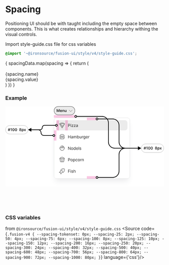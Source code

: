 
<Meta title="V4/Foundation/Spacing"/>

<style>
    {
        `
.spacing-example-wrapper {
    width: 100%;
    max-width: 1000px;
    border: solid 1px #ccc;
    display: flex;
    justify-content: center;
    padding: 32px;
}
.spacing-wrapper {
  width: 684px;
  margin: 32px auto;
  display: flex;
  padding: var(--spacing-300);
  align-items: flex-end;
  align-content: flex-end;
  gap: var(--spacing-200);
  align-self: stretch;
  flex-wrap: wrap;
  border-radius: var(--border-radius-sm);
  border: 1px solid var(--common-divider);
}
.space-holder {
    display: flex;
    flex-direction: column;
    align-items: center;
    gap: var(--spacing-50, 4px);
}
.spacing-block{
    display: flex;
    padding: var(--spacing-tokenset, 0px);
    flex-direction: column;
    align-items: center;
    gap: var(--spacing-50, 4px);
}
.space-presentation {
   display: flex;
   width: var(--spacing-800);
   justify-content: center;
   align-items: center;
   gap: 4px;
   background: var(--error-light);
}
.space-label{
    color: var(--text-primary);
    text-align: center;
}
.space-value{
   color: var(--text-secondary);
   text-align: center;
}
`
    }
</style>

# Spacing
Positioning UI should be with taught including the empty space between components. This is what creates relationships and hierarchy withing the visual controls.

Import style-guide.css file for css variables
```css
@import '~@ironsource/fusion-ui/style/v4/style-guide.css';
```


<div class="sb-unstyled spacing-wrapper fusion-v4">
    {
        spacingData.map(spacing => {
            return (
                <div class="spacing-block">
                    <div class="space-holder" title={spacing.cssName}>
                        <div class="space-presentation" style={{height: spacing.value}}>&nbsp;</div>
                    </div>
                    <div class="space-label font-v4-heading-4">{spacing.name}</div>
                    <div class="space-value font-v4-caption">{spacing.value}</div>
                </div>
            )
        })
    }
</div>

### Example
<div class="spacing-example-wrapper">
    <svg xmlns="http://www.w3.org/2000/svg" width="500" height="252" fill="none" viewBox="0 0 500 252">
        <g clip-path="url(#a)">
            <path fill="#fff" d="M0 0h500v252H0z"/>
            <rect width="65.5" height="26.5" x="153.75" y=".75" fill="#EBEBEB" rx="13.25"/>
            <path fill="#202020"
                  d="M161.861 9.273h1.934l2.591 6.324h.103l2.591-6.324h1.934V18h-1.517v-5.996h-.081l-2.412 5.97h-1.133l-2.412-5.982h-.081V18h-1.517V9.273Zm13.704 8.855c-.656 0-1.223-.137-1.7-.41a2.775 2.775 0 0 1-1.095-1.167c-.256-.505-.384-1.1-.384-1.785 0-.674.128-1.265.384-1.773.258-.511.619-.91 1.082-1.193.463-.287 1.007-.43 1.632-.43.404 0 .784.065 1.142.195.361.128.679.327.955.597.278.27.497.614.656 1.031.159.415.239.91.239 1.483v.473h-5.365v-1.04h3.886a1.661 1.661 0 0 0-.192-.788 1.39 1.39 0 0 0-.524-.55c-.221-.133-.48-.2-.775-.2a1.5 1.5 0 0 0-.831.23 1.59 1.59 0 0 0-.559.597c-.13.244-.197.513-.2.805v.908c0 .38.07.707.209.98.139.27.334.477.584.622.25.142.542.213.878.213.224 0 .427-.031.609-.094.182-.065.34-.16.473-.285.134-.125.234-.28.303-.465l1.44.162c-.091.381-.264.713-.52.997-.253.282-.577.5-.972.657-.394.153-.846.23-1.355.23Zm5.759-3.963V18h-1.543v-6.546h1.474v1.113h.077c.151-.367.391-.658.72-.874.333-.216.743-.324 1.232-.324.451 0 .845.097 1.18.29.338.193.6.473.784.84.188.366.28.81.277 1.333V18h-1.542v-3.929c0-.438-.114-.78-.341-1.027-.225-.247-.536-.37-.934-.37-.269 0-.509.059-.72.178-.207.117-.37.286-.49.507-.116.222-.174.49-.174.806Zm9.941 1.082v-3.793h1.543V18h-1.496v-1.163h-.068a1.971 1.971 0 0 1-.729.899c-.335.233-.748.35-1.24.35-.429 0-.808-.096-1.138-.286a1.991 1.991 0 0 1-.767-.84c-.184-.37-.277-.815-.277-1.338v-4.168h1.543v3.93c0 .414.114.744.341.988.227.244.525.367.895.367.227 0 .447-.056.66-.167a1.34 1.34 0 0 0 .524-.494c.14-.221.209-.498.209-.83Z"/>
            <path fill="gray"
                  d="m211.354 12.354-5 5a.508.508 0 0 1-.354.146.495.495 0 0 1-.354-.146l-5-5a.5.5 0 0 1 .708-.708L206 16.293l4.646-4.647a.505.505 0 0 1 .545-.108.505.505 0 0 1 .271.27.503.503 0 0 1-.108.546Z"/>
            <rect width="65.5" height="26.5" x="153.75" y=".75" stroke="gray" stroke-width="1.5" rx="13.25"/>
            <path fill="#E8178A" fill-opacity=".24" d="M153 28h69v8h-69z"/>
            <g filter="url(#b)">
                <rect width="240" height="192" x="153" y="36" fill="#fff" rx="8"/>
                <rect width="224" height="32" x="161" y="44" fill="#EBEBEB" rx="8"/>
                <path fill="#646464"
                      d="M187.714 54.922a1.236 1.236 0 0 0-.566-.773 15.745 15.745 0 0 0-16.296 0 1.252 1.252 0 0 0-.419 1.719l7.5 12.286a1.247 1.247 0 0 0 1.682.44c.187-.104.344-.256.455-.44l7.5-12.287a1.23 1.23 0 0 0 .144-.945Zm-13.746 4.336a1.871 1.871 0 0 1 2.311-.206 1.876 1.876 0 0 1-.399 3.338l-1.912-3.132Zm6.869 5.23a1.874 1.874 0 0 1 1.913-3.131l-1.913 3.131Zm2.572-4.213a3.125 3.125 0 0 0-3.232 5.295L179 67.5l-2.461-4.029a3.122 3.122 0 0 0 1.817-3.236 3.124 3.124 0 0 0-5.047-2.058l-.497-.813a11.88 11.88 0 0 1 12.375 0l-1.778 2.911Zm2.43-3.979a13.134 13.134 0 0 0-13.678 0l-.661-1.08a14.5 14.5 0 0 1 15 0l-.661 1.08Z"/>
                <path fill="#202020"
                      d="M198.145 65v-9.455h3.194c.742 0 1.349.134 1.819.402.474.265.825.623 1.053 1.076.228.452.342.957.342 1.514s-.114 1.063-.342 1.519a2.545 2.545 0 0 1-1.043 1.09c-.471.267-1.074.4-1.81.4h-2.29v-1.015h2.253c.508 0 .916-.087 1.223-.263.308-.175.531-.412.67-.71.141-.302.212-.642.212-1.021a2.35 2.35 0 0 0-.212-1.016 1.517 1.517 0 0 0-.674-.701c-.311-.173-.723-.259-1.237-.259h-2.013V65h-1.145Zm8.065 0v-7.09h1.09V65h-1.09Zm.554-8.273a.775.775 0 0 1-.549-.217.696.696 0 0 1-.226-.521c0-.203.075-.377.226-.522a.774.774 0 0 1 .549-.217.76.76 0 0 1 .545.217.69.69 0 0 1 .231.522.69.69 0 0 1-.231.521.76.76 0 0 1-.545.217ZM209.053 65v-.831l4.026-5.17v-.074h-3.897v-1.016h5.3v.868l-3.915 5.133v.074h4.044V65h-5.558Zm6.994 0v-.831l4.026-5.17v-.074h-3.897v-1.016h5.3v.868l-3.915 5.133v.074h4.044V65h-5.558Zm9.284.166a2.88 2.88 0 0 1-1.223-.254 2.106 2.106 0 0 1-.873-.743c-.215-.326-.323-.72-.323-1.182 0-.406.08-.735.24-.988.16-.255.374-.455.642-.6.268-.145.563-.252.886-.323.326-.074.654-.132.984-.175.43-.056.78-.097 1.047-.125.271-.03.468-.082.591-.152.127-.071.19-.194.19-.37v-.037c0-.455-.125-.81-.374-1.061-.247-.253-.62-.379-1.122-.379-.52 0-.928.114-1.223.342-.296.227-.504.47-.624.729l-1.034-.37c.185-.43.431-.766.739-1.006a2.77 2.77 0 0 1 1.015-.508c.37-.098.733-.147 1.09-.147.228 0 .489.027.785.083.298.052.586.161.863.328.28.166.512.417.697.752.185.336.277.785.277 1.348V65h-1.089v-.96h-.056a1.926 1.926 0 0 1-.369.494 2.13 2.13 0 0 1-.688.447c-.286.124-.635.185-1.048.185Zm.166-.978c.431 0 .794-.085 1.09-.254a1.734 1.734 0 0 0 .905-1.5v-.998c-.047.056-.148.106-.305.152a5.091 5.091 0 0 1-.536.116 23.95 23.95 0 0 1-1.043.138 4.165 4.165 0 0 0-.794.18c-.243.08-.44.202-.591.365-.148.16-.221.379-.221.656 0 .378.14.664.42.858.283.191.641.286 1.075.286Z"/>
                <rect width="224" height="32" x="161" y="80" fill="#fff" rx="8"/>
                <path fill="#646464"
                      d="M172.755 94.125h12.49a1.25 1.25 0 0 0 1.228-1.514c-.581-2.744-3.723-4.736-7.473-4.736s-6.892 1.992-7.473 4.736a1.256 1.256 0 0 0 .687 1.394c.169.08.354.12.541.12Zm6.245-5c3.111 0 5.798 1.61 6.245 3.75h-12.49l-.005-.005c.452-2.135 3.139-3.745 6.25-3.745Zm7.911 8.787-3.213 1.172-2.901-1.165a.625.625 0 0 0-.464 0l-2.891 1.158-2.895-1.157a.625.625 0 0 0-.445-.008l-3.438 1.25a.625.625 0 0 0 .427 1.172l1.034-.374v.415a3.125 3.125 0 0 0 3.125 3.125h7.5a3.125 3.125 0 0 0 3.125-3.125v-.755l1.463-.532a.618.618 0 0 0 .382-.318.618.618 0 0 0-.104-.712.612.612 0 0 0-.457-.195.626.626 0 0 0-.248.053v-.004Zm-2.286 2.463c0 .497-.198.974-.549 1.326a1.879 1.879 0 0 1-1.326.549h-7.5c-.497 0-.974-.198-1.326-.549a1.879 1.879 0 0 1-.549-1.326v-.869l.927-.337 2.901 1.161a.62.62 0 0 0 .464 0l2.891-1.157 2.89 1.157c.143.057.301.06.446.008l.724-.264.007.301ZM170.25 96a.626.626 0 0 1 .625-.625h16.25a.624.624 0 1 1 0 1.25h-16.25a.624.624 0 0 1-.625-.625Z"/>
                <path fill="#202020"
                      d="M198.145 101v-9.454h1.145v4.21h5.041v-4.21h1.145V101h-1.145v-4.229h-5.041V101h-1.145Zm11.523.166c-.449 0-.857-.084-1.224-.254a2.095 2.095 0 0 1-.872-.743c-.215-.326-.323-.72-.323-1.182 0-.406.08-.735.24-.988.16-.255.374-.455.642-.6.267-.145.563-.252.886-.323.326-.074.654-.132.983-.175.431-.056.78-.097 1.048-.125.271-.03.468-.082.591-.152.126-.071.189-.194.189-.37v-.037c0-.455-.124-.81-.374-1.061-.246-.253-.62-.379-1.121-.379-.52 0-.928.114-1.224.342-.295.227-.503.47-.623.729l-1.034-.37c.185-.43.431-.766.739-1.006.31-.243.649-.412 1.015-.507.37-.099.733-.148 1.09-.148.227 0 .489.028.784.083.299.052.587.161.864.328.28.166.512.417.697.752.185.336.277.785.277 1.348V101h-1.09v-.96h-.055a1.935 1.935 0 0 1-.369.494 2.164 2.164 0 0 1-.688.448c-.286.123-.636.184-1.048.184Zm.166-.978c.431 0 .794-.085 1.09-.254.298-.17.523-.388.674-.656.153-.268.23-.55.23-.845v-.997c-.046.055-.147.106-.304.152a5.147 5.147 0 0 1-.536.116 23.95 23.95 0 0 1-1.043.138 4.165 4.165 0 0 0-.794.18c-.243.08-.44.202-.591.365-.148.16-.222.379-.222.656 0 .378.14.664.42.858.284.191.642.287 1.076.287Zm5.033.812v-7.09h1.053v1.107h.092c.148-.379.387-.672.716-.882.329-.212.725-.318 1.186-.318.468 0 .857.106 1.168.318.314.21.559.503.734.882h.074a2.07 2.07 0 0 1 .817-.873c.363-.218.799-.327 1.307-.327.634 0 1.152.198 1.555.595.404.394.605 1.008.605 1.842V101h-1.089v-4.746c0-.523-.143-.897-.43-1.122a1.588 1.588 0 0 0-1.011-.337c-.498 0-.884.151-1.158.453-.274.298-.411.677-.411 1.135V101h-1.108v-4.856c0-.404-.131-.728-.393-.975-.261-.249-.598-.373-1.011-.373-.283 0-.547.075-.794.226-.243.15-.44.36-.591.627-.147.265-.221.571-.221.92V101h-1.09Zm11.408 0v-9.454h1.089v3.49h.093c.08-.124.191-.28.332-.471a1.95 1.95 0 0 1 .619-.517c.271-.154.637-.231 1.098-.231.598 0 1.124.149 1.579.448.456.298.811.721 1.067 1.27.255.547.383 1.193.383 1.938 0 .751-.128 1.402-.383 1.953-.256.548-.61.972-1.062 1.274-.452.298-.974.448-1.565.448-.456 0-.82-.076-1.094-.226a2.033 2.033 0 0 1-.633-.522 7.14 7.14 0 0 1-.341-.49h-.129V101h-1.053Zm1.071-3.546c0 .536.078 1.009.235 1.418.157.406.387.725.688.955.302.228.671.342 1.108.342.456 0 .836-.12 1.14-.36.308-.243.539-.57.693-.979a3.84 3.84 0 0 0 .235-1.376 3.75 3.75 0 0 0-.23-1.347 2.09 2.09 0 0 0-.688-.956c-.305-.237-.688-.355-1.15-.355-.443 0-.815.112-1.117.336-.302.222-.529.533-.683.933-.154.397-.231.86-.231 1.39Zm11.285.647v-4.192h1.09V101h-1.09v-1.2h-.074c-.166.36-.424.666-.775.918-.351.25-.794.374-1.33.374a2.37 2.37 0 0 1-1.182-.291 2.032 2.032 0 0 1-.812-.886c-.197-.397-.296-.897-.296-1.5v-4.506h1.09v4.432c0 .517.145.93.434 1.237.292.308.665.462 1.117.462.271 0 .546-.07.826-.208a1.79 1.79 0 0 0 .711-.637c.194-.286.291-.651.291-1.094Zm3.046 2.899v-7.09h1.053v1.07h.074c.129-.35.363-.635.701-.854.339-.218.72-.328 1.145-.328.08 0 .18.002.3.005s.211.008.273.014v1.108a3.268 3.268 0 0 0-.254-.042 2.506 2.506 0 0 0-.411-.032c-.345 0-.653.072-.923.217a1.639 1.639 0 0 0-.638.59 1.6 1.6 0 0 0-.23.855V101h-1.09Zm7.444 2.807c-.526 0-.978-.068-1.357-.203a2.884 2.884 0 0 1-.946-.527 2.888 2.888 0 0 1-.596-.692l.868-.609c.099.129.223.277.374.443.151.169.357.315.619.438.264.126.611.19 1.038.19.573 0 1.045-.139 1.418-.416.372-.277.558-.711.558-1.302v-1.44h-.092c-.08.13-.194.29-.342.48a1.923 1.923 0 0 1-.627.503c-.271.145-.638.217-1.099.217a2.955 2.955 0 0 1-1.542-.406c-.453-.271-.811-.665-1.076-1.182-.261-.517-.392-1.145-.392-1.883 0-.727.128-1.36.383-1.898.255-.541.611-.96 1.066-1.255.456-.299.982-.448 1.579-.448.462 0 .828.077 1.099.23.274.151.483.324.628.518.148.19.261.347.341.47h.111V93.91h1.053v7.294c0 .609-.139 1.105-.416 1.487a2.365 2.365 0 0 1-1.108.844 4.167 4.167 0 0 1-1.542.273Zm-.036-3.897c.437 0 .806-.1 1.107-.3.302-.2.531-.487.688-.863.157-.375.236-.825.236-1.348 0-.51-.077-.962-.231-1.353a2.035 2.035 0 0 0-.683-.918c-.302-.222-.674-.332-1.117-.332-.462 0-.847.116-1.155.35a2.133 2.133 0 0 0-.687.942c-.151.394-.227.831-.227 1.311 0 .493.077.928.231 1.307a2 2 0 0 0 .693.886c.307.212.689.319 1.145.319Zm8.03 1.238c-.683 0-1.272-.151-1.768-.453a3.036 3.036 0 0 1-1.14-1.274c-.265-.548-.397-1.185-.397-1.911s.132-1.367.397-1.92c.268-.558.64-.992 1.117-1.302.48-.314 1.04-.471 1.68-.471.37 0 .734.061 1.094.184.361.123.688.324.984.6.295.275.531.638.706 1.09.176.453.263 1.01.263 1.671v.462h-5.466v-.942h4.358c0-.4-.08-.757-.24-1.07a1.805 1.805 0 0 0-.674-.744 1.887 1.887 0 0 0-1.025-.272c-.434 0-.809.107-1.126.323-.314.212-.556.489-.725.83a2.445 2.445 0 0 0-.254 1.1v.627c0 .536.093.99.277 1.362.188.37.448.65.78.845.333.191.719.286 1.159.286.286 0 .545-.04.776-.12.234-.083.435-.206.604-.37.17-.166.301-.372.393-.618l1.052.295a2.33 2.33 0 0 1-.558.942 2.726 2.726 0 0 1-.97.628 3.586 3.586 0 0 1-1.297.222Zm4.555-.148v-7.09h1.052v1.07h.074a1.7 1.7 0 0 1 .702-.854c.338-.218.72-.328 1.145-.328.08 0 .18.002.3.005s.21.008.272.014v1.108a3.268 3.268 0 0 0-.254-.042 2.489 2.489 0 0 0-.411-.032 1.93 1.93 0 0 0-.923.217c-.268.141-.48.338-.637.59-.154.25-.231.535-.231.855V101h-1.089Z"/>
                <rect width="224" height="32" x="161" y="116" fill="#fff" rx="8"/>
                <path fill="#646464"
                      d="M186.5 130.125h-.654A6.872 6.872 0 0 0 179 123.88a6.872 6.872 0 0 0-6.846 6.245h-.654a.625.625 0 0 0-.625.625 8.154 8.154 0 0 0 4.375 7.209v.291a1.252 1.252 0 0 0 1.25 1.25h5a1.252 1.252 0 0 0 1.25-1.25v-.291a8.145 8.145 0 0 0 4.375-7.209.625.625 0 0 0-.625-.625Zm-1.911 0h-4.017a5.612 5.612 0 0 1 3.224-2.31c.432.702.703 1.491.793 2.31Zm-2.036-3.732c.143.117.281.241.412.371a6.867 6.867 0 0 0-3.84 3.359h-2.305a5.645 5.645 0 0 1 5.733-3.73ZM179 125.125a5.59 5.59 0 0 1 1.484.201 6.905 6.905 0 0 0-4.974 4.799h-2.099a5.631 5.631 0 0 1 5.589-5ZM181.864 137a.63.63 0 0 0-.364.57v.68h-5v-.68a.63.63 0 0 0-.364-.57 6.9 6.9 0 0 1-3.984-5.625h13.694a6.893 6.893 0 0 1-3.982 5.625Z"/>
                <path fill="#202020"
                      d="M205.642 127.545V137h-1.108l-5.152-7.423h-.092V137h-1.145v-9.455h1.108l5.17 7.442h.093v-7.442h1.126Zm4.985 9.603c-.64 0-1.202-.153-1.685-.457a3.11 3.11 0 0 1-1.127-1.279c-.267-.548-.401-1.188-.401-1.921 0-.738.134-1.383.401-1.934a3.096 3.096 0 0 1 1.127-1.283c.483-.305 1.045-.457 1.685-.457.64 0 1.2.152 1.68.457.484.304.859.732 1.127 1.283.271.551.406 1.196.406 1.934 0 .733-.135 1.373-.406 1.921a3.061 3.061 0 0 1-1.127 1.279c-.48.304-1.04.457-1.68.457Zm0-.979c.486 0 .886-.125 1.2-.374.314-.249.546-.577.697-.983.151-.406.227-.847.227-1.321 0-.473-.076-.915-.227-1.324a2.23 2.23 0 0 0-.697-.993c-.314-.252-.714-.379-1.2-.379s-.886.127-1.2.379a2.222 2.222 0 0 0-.697.993 3.796 3.796 0 0 0-.227 1.324c0 .474.076.915.227 1.321.15.406.383.734.697.983.314.249.714.374 1.2.374Zm7.515.979c-.591 0-1.113-.15-1.565-.448-.453-.302-.807-.726-1.062-1.274-.256-.551-.383-1.202-.383-1.953 0-.745.127-1.391.383-1.939.255-.548.611-.971 1.066-1.269.456-.299.982-.448 1.579-.448.462 0 .826.077 1.094.231.271.15.477.323.619.517.144.19.257.347.337.471h.092v-3.491h1.09V137h-1.053v-1.089h-.129c-.08.129-.194.292-.342.489a2.029 2.029 0 0 1-.632.522c-.274.15-.639.226-1.094.226Zm.147-.979c.437 0 .807-.114 1.108-.342.302-.23.531-.549.688-.955.157-.41.236-.882.236-1.417 0-.53-.077-.993-.231-1.39-.154-.4-.382-.711-.683-.933-.302-.224-.674-.337-1.118-.337-.461 0-.846.119-1.154.356a2.131 2.131 0 0 0-.688.956c-.15.4-.226.849-.226 1.348 0 .504.077.963.231 1.375.157.41.388.736.692.979.308.24.69.36 1.145.36Zm8.183.979c-.683 0-1.272-.151-1.768-.453a3.034 3.034 0 0 1-1.14-1.274c-.265-.548-.397-1.185-.397-1.911s.132-1.367.397-1.921c.268-.557.64-.991 1.117-1.301.48-.314 1.04-.471 1.681-.471.369 0 .734.061 1.094.184.36.124.687.324.983.601.295.273.531.637.706 1.089.176.452.263 1.01.263 1.671v.462h-5.466v-.942h4.358c0-.4-.08-.757-.24-1.071a1.8 1.8 0 0 0-.674-.743 1.883 1.883 0 0 0-1.024-.273c-.434 0-.81.108-1.127.324a2.126 2.126 0 0 0-.725.831 2.44 2.44 0 0 0-.254 1.098v.628c0 .536.093.99.277 1.362a2 2 0 0 0 .781.845 2.28 2.28 0 0 0 1.158.286c.287 0 .545-.04.776-.12.234-.083.435-.206.605-.369.169-.167.3-.373.392-.619l1.053.296a2.33 2.33 0 0 1-.559.941 2.73 2.73 0 0 1-.969.628 3.595 3.595 0 0 1-1.298.222Zm5.644-9.603V137h-1.089v-9.455h1.089Zm6.979 3.952-.978.277a1.835 1.835 0 0 0-.273-.475 1.317 1.317 0 0 0-.48-.388c-.203-.102-.463-.152-.78-.152-.434 0-.796.1-1.085.3-.286.197-.429.447-.429.752 0 .271.098.485.295.642.197.157.505.288.924.392l1.052.259c.634.154 1.107.389 1.417.706.311.314.467.719.467 1.214 0 .406-.117.77-.351 1.09-.231.32-.554.572-.97.757-.415.184-.898.277-1.449.277-.723 0-1.322-.157-1.796-.471-.474-.314-.774-.773-.9-1.376l1.034-.258c.098.381.285.667.558.858.277.191.639.287 1.085.287.508 0 .911-.108 1.21-.324.301-.218.452-.48.452-.784a.825.825 0 0 0-.258-.619c-.173-.169-.437-.296-.794-.379l-1.182-.277c-.65-.153-1.127-.392-1.431-.715-.302-.326-.453-.734-.453-1.224 0-.4.113-.754.337-1.061a2.29 2.29 0 0 1 .928-.725c.394-.176.84-.263 1.339-.263.702 0 1.253.154 1.653.461.403.308.689.714.858 1.219Z"/>
                <rect width="224" height="32" x="161" y="152" fill="#fff" rx="8"/>
                <path fill="#646464"
                      d="M186.931 163.798a.62.62 0 0 0-.557-.157 3.437 3.437 0 0 0-4.249-2.386 3.44 3.44 0 0 0-4.982-1.461 3.44 3.44 0 0 0-1.268 1.461 3.45 3.45 0 0 0-2.62.309 3.45 3.45 0 0 0-1.63 2.075.622.622 0 0 0-.573.176.626.626 0 0 0-.161.578l2.387 10.144a1.252 1.252 0 0 0 1.217.963h9.01a1.251 1.251 0 0 0 1.217-.963l2.387-10.144a.635.635 0 0 0-.178-.595Zm-11.993-1.423c.357-.001.709.086 1.024.255a.628.628 0 0 0 .779-.161.615.615 0 0 0 .124-.257 2.186 2.186 0 0 1 3.503-1.231c.388.312.659.746.767 1.231a.62.62 0 0 0 .903.418c.29-.154.61-.24.937-.254a2.2 2.2 0 0 1 1.738.749c.215.247.372.539.459.855l-3.013.859-2.694-1.078a1.25 1.25 0 0 0-.928 0l-2.696 1.08-3.013-.861a2.19 2.19 0 0 1 2.11-1.605Zm-.443 11.875-2.143-9.106 2.957.844 1.102 8.262h-1.916Zm5.833 0h-2.656l-1.113-8.35 2.441-.977 2.441.977-1.113 8.35Zm3.177 0h-1.916l1.102-8.262 2.957-.844-2.143 9.106Z"/>
                <path fill="#202020"
                      d="M198.145 173v-9.455h3.194c.742 0 1.349.134 1.819.402.474.265.825.623 1.053 1.076.228.452.342.957.342 1.514s-.114 1.063-.342 1.519a2.548 2.548 0 0 1-1.043 1.089c-.471.268-1.074.402-1.81.402h-2.29v-1.016h2.253c.508 0 .916-.087 1.223-.263.308-.175.531-.412.67-.711a2.38 2.38 0 0 0 .212-1.02c0-.379-.071-.717-.212-1.016a1.517 1.517 0 0 0-.674-.701c-.311-.173-.723-.259-1.237-.259h-2.013V173h-1.145Zm10.87.148c-.641 0-1.202-.153-1.685-.457a3.103 3.103 0 0 1-1.127-1.279c-.268-.548-.401-1.188-.401-1.921 0-.738.133-1.383.401-1.934a3.09 3.09 0 0 1 1.127-1.283c.483-.305 1.044-.457 1.685-.457.64 0 1.2.152 1.68.457.483.304.859.732 1.126 1.283.271.551.407 1.196.407 1.934 0 .733-.136 1.373-.407 1.921a3.06 3.06 0 0 1-1.126 1.279c-.48.304-1.04.457-1.68.457Zm0-.979c.486 0 .886-.125 1.2-.374.314-.249.546-.577.697-.983.151-.406.226-.847.226-1.321 0-.473-.075-.915-.226-1.324a2.23 2.23 0 0 0-.697-.993c-.314-.252-.714-.379-1.2-.379-.487 0-.887.127-1.201.379a2.23 2.23 0 0 0-.697.993 3.796 3.796 0 0 0-.226 1.324c0 .474.075.915.226 1.321.151.406.383.734.697.983.314.249.714.374 1.201.374Zm4.837 3.49v-9.75h1.052v1.127h.13c.08-.124.19-.281.332-.471a1.94 1.94 0 0 1 .619-.517c.27-.154.637-.231 1.098-.231.597 0 1.124.149 1.579.448.456.298.811.721 1.067 1.269.255.548.383 1.194.383 1.939 0 .751-.128 1.402-.383 1.953-.256.548-.61.972-1.062 1.274a2.782 2.782 0 0 1-1.565.448c-.456 0-.82-.076-1.094-.226a2.033 2.033 0 0 1-.633-.522 6.921 6.921 0 0 1-.341-.489h-.093v3.748h-1.089Zm1.071-6.204c0 .535.078 1.007.235 1.417.157.406.386.725.688.955.302.228.671.342 1.108.342.456 0 .836-.12 1.14-.36.308-.243.539-.569.693-.979.157-.412.235-.871.235-1.375 0-.499-.077-.948-.231-1.348a2.079 2.079 0 0 0-.687-.956c-.305-.237-.688-.356-1.15-.356-.443 0-.816.113-1.117.337-.302.222-.529.533-.683.933-.154.397-.231.86-.231 1.39Zm9.692 3.693c-.664 0-1.237-.157-1.717-.471a3.072 3.072 0 0 1-1.108-1.297c-.258-.551-.388-1.181-.388-1.889 0-.72.133-1.355.397-1.906.268-.554.64-.987 1.117-1.297.481-.314 1.041-.471 1.681-.471.498 0 .948.092 1.348.277.4.184.728.443.983.775.256.333.414.72.476 1.164h-1.09a1.69 1.69 0 0 0-.554-.859c-.283-.252-.665-.379-1.145-.379-.424 0-.797.111-1.117.333a2.159 2.159 0 0 0-.743.928c-.176.397-.263.863-.263 1.399 0 .547.086 1.024.258 1.431.176.406.422.721.739.946.32.225.695.337 1.126.337.283 0 .54-.049.771-.148.231-.098.427-.24.587-.424.16-.185.273-.407.341-.665h1.09a2.535 2.535 0 0 1-.457 1.131c-.24.332-.559.597-.956.794-.394.194-.852.291-1.376.291Zm7.223 0c-.64 0-1.202-.153-1.685-.457a3.1 3.1 0 0 1-1.126-1.279c-.268-.548-.402-1.188-.402-1.921 0-.738.134-1.383.402-1.934.27-.551.646-.979 1.126-1.283.483-.305 1.045-.457 1.685-.457.64 0 1.2.152 1.68.457.484.304.859.732 1.127 1.283.271.551.406 1.196.406 1.934 0 .733-.135 1.373-.406 1.921a3.061 3.061 0 0 1-1.127 1.279c-.48.304-1.04.457-1.68.457Zm0-.979c.486 0 .886-.125 1.2-.374.314-.249.547-.577.697-.983.151-.406.227-.847.227-1.321 0-.473-.076-.915-.227-1.324a2.222 2.222 0 0 0-.697-.993c-.314-.252-.714-.379-1.2-.379s-.886.127-1.2.379a2.222 2.222 0 0 0-.697.993 3.796 3.796 0 0 0-.227 1.324c0 .474.076.915.227 1.321.15.406.383.734.697.983.314.249.714.374 1.2.374Zm4.837.831v-7.091h1.053v1.071h.074c.129-.351.363-.635.701-.854a2.073 2.073 0 0 1 1.145-.328c.08 0 .18.002.3.005s.211.008.273.014v1.108a3.083 3.083 0 0 0-.254-.042 2.566 2.566 0 0 0-.411-.032 1.92 1.92 0 0 0-.923.217 1.59 1.59 0 0 0-.868 1.445V173h-1.09Zm5.888-4.266V173h-1.09v-7.091h1.053v1.108h.092a2.03 2.03 0 0 1 .757-.868c.339-.221.776-.332 1.311-.332.48 0 .9.098 1.26.295.361.194.641.49.841.887.2.394.3.892.3 1.495V173h-1.09v-4.432c0-.557-.144-.991-.434-1.302-.289-.314-.686-.471-1.191-.471-.348 0-.658.076-.932.227-.271.15-.485.371-.642.66-.157.289-.235.64-.235 1.052Z"/>
                <rect width="224" height="32" x="161" y="188" fill="#fff" rx="8"/>
                <path fill="#646464"
                      d="M182.13 199.933a.939.939 0 1 1-1.877 0 .939.939 0 0 1 1.877 0Zm3.115 6.328c-1.622 2.06-4.208 3.183-7.689 3.341l-1.719 4.018a.624.624 0 0 1-.577.38h-.04a.623.623 0 0 1-.561-.452l-1.157-4.05-4.049-1.16a.62.62 0 0 1-.454-.56.627.627 0 0 1 .376-.615l4.018-1.719c.156-3.482 1.282-6.067 3.343-7.689 3.376-2.656 8.196-1.783 9.128-1.582a1.251 1.251 0 0 1 .958.958c.206.932 1.08 5.757-1.577 9.135v-.005Zm-3.62 1.224a4.075 4.075 0 0 1-2.611-3.499 4.066 4.066 0 0 1-3.498-2.61c-.547 1.239-.841 2.743-.883 4.501a.62.62 0 0 1-.379.56l-2.766 1.183 2.692.771a.633.633 0 0 1 .429.429l.768 2.693 1.186-2.767a.635.635 0 0 1 .225-.272.634.634 0 0 1 .337-.107c1.756-.041 3.26-.337 4.5-.882Zm3.979-10.089c-.836-.181-5.156-.968-8.092 1.342a6.382 6.382 0 0 0-1.002.99 2.813 2.813 0 0 0 3.075 3.006.624.624 0 0 1 .681.681 2.818 2.818 0 0 0 .789 2.236 2.806 2.806 0 0 0 2.218.839c.366-.296.698-.631.989-1.001 2.31-2.935 1.523-7.256 1.342-8.093Z"/>
                <path fill="#202020"
                      d="M198.145 209v-9.455h5.669v1.016h-4.524v3.195h4.099v1.015h-4.099V209h-1.145Zm7.443 0v-7.091h1.09V209h-1.09Zm.554-8.273a.773.773 0 0 1-.549-.217.695.695 0 0 1-.227-.521c0-.203.076-.377.227-.522a.773.773 0 0 1 .549-.217c.212 0 .394.072.545.217a.692.692 0 0 1 .231.522.688.688 0 0 1-.231.521.759.759 0 0 1-.545.217Zm7.515 2.77-.979.277a1.831 1.831 0 0 0-.272-.475 1.317 1.317 0 0 0-.48-.388c-.204-.102-.464-.152-.781-.152-.434 0-.795.1-1.085.3-.286.197-.429.447-.429.752 0 .271.099.485.296.642.197.157.504.288.923.392l1.052.259c.634.154 1.107.389 1.418.706.311.314.466.719.466 1.214 0 .406-.117.77-.351 1.09-.231.32-.554.572-.969.757-.416.184-.899.277-1.45.277-.723 0-1.322-.157-1.796-.471-.474-.314-.774-.773-.9-1.376l1.034-.258c.099.381.285.667.559.858.277.191.638.287 1.085.287.507 0 .911-.108 1.209-.324.302-.218.453-.48.453-.784a.826.826 0 0 0-.259-.619c-.172-.169-.437-.296-.794-.379l-1.182-.277c-.649-.153-1.126-.392-1.431-.715-.302-.326-.452-.734-.452-1.224 0-.4.112-.754.337-1.061.227-.308.537-.55.928-.725.394-.176.84-.263 1.338-.263.702 0 1.253.154 1.653.461.403.308.689.714.859 1.219Zm2.819 1.237V209h-1.089v-9.455h1.089v3.472h.093c.166-.366.415-.657.748-.872.335-.219.781-.328 1.338-.328.484 0 .907.097 1.27.291.363.19.645.484.845.881.203.394.304.896.304 1.505V209h-1.089v-4.432c0-.563-.146-.999-.439-1.306-.289-.311-.69-.467-1.204-.467-.357 0-.678.076-.961.227-.28.15-.501.371-.664.66-.16.289-.241.64-.241 1.052Z"/>
                <rect width="239" height="191" x="153.5" y="36.5" stroke="#E4E4E4" rx="7.5"/>
            </g>
            <path fill="#E8178A" fill-opacity=".24"
                  d="M161 44h8v32h-8zM189 44h8v32h-8zM257 36h32v8h-32zM257 220h32v8h-32zM153 76h8v32h-8z"/>
            <rect width="71" height="27" x="428.5" y="118.5" fill="#fff" rx="13.5"/>
            <path fill="#202020"
                  d="m440.082 136 1.432-8.727h1.193L441.276 136h-1.194Zm-3.933-2.25.2-1.193h6.716l-.2 1.193h-6.716Zm.865 2.25 1.432-8.727h1.193L438.207 136h-1.193Zm-.358-5.284.196-1.193h6.716l-.196 1.193h-6.716Zm11.392-3.443V136h-1.581v-7.189h-.051l-2.041 1.304v-1.449l2.169-1.393h1.504Zm5.442 8.893c-.702 0-1.304-.177-1.807-.532-.5-.358-.885-.874-1.155-1.547-.267-.676-.401-1.49-.401-2.442.003-.952.138-1.761.405-2.429.27-.671.655-1.182 1.155-1.534.503-.352 1.104-.529 1.803-.529.699 0 1.299.177 1.802.529.503.352.888.863 1.155 1.534.27.67.405 1.48.405 2.429 0 .954-.135 1.77-.405 2.446-.267.673-.652 1.187-1.155 1.543-.5.355-1.101.532-1.802.532Zm0-1.334c.545 0 .976-.268 1.291-.805.318-.54.477-1.334.477-2.382 0-.693-.072-1.276-.217-1.747-.145-.472-.35-.827-.614-1.066a1.345 1.345 0 0 0-.937-.362c-.543 0-.972.27-1.287.81-.316.537-.475 1.325-.478 2.365-.002.696.067 1.281.209 1.756.145.474.35.832.614 1.073.264.239.578.358.942.358Zm8.004 1.334c-.702 0-1.304-.177-1.807-.532-.5-.358-.885-.874-1.155-1.547-.267-.676-.401-1.49-.401-2.442.003-.952.138-1.761.405-2.429.27-.671.655-1.182 1.155-1.534.503-.352 1.104-.529 1.803-.529.698 0 1.299.177 1.802.529.503.352.888.863 1.155 1.534.27.67.405 1.48.405 2.429 0 .954-.135 1.77-.405 2.446-.267.673-.652 1.187-1.155 1.543-.5.355-1.101.532-1.802.532Zm0-1.334c.545 0 .975-.268 1.291-.805.318-.54.477-1.334.477-2.382 0-.693-.072-1.276-.217-1.747-.145-.472-.35-.827-.614-1.066a1.345 1.345 0 0 0-.937-.362c-.543 0-.972.27-1.287.81-.316.537-.475 1.325-.478 2.365-.002.696.067 1.281.209 1.756.145.474.35.832.614 1.073.264.239.578.358.942.358Zm13.833 1.287c-.633 0-1.196-.106-1.687-.319-.489-.213-.873-.505-1.151-.874a2.046 2.046 0 0 1-.409-1.265 2.089 2.089 0 0 1 .239-1.01 2.229 2.229 0 0 1 1.585-1.164v-.059a1.849 1.849 0 0 1-1.091-.687 1.974 1.974 0 0 1-.409-1.248c-.003-.449.122-.85.375-1.202a2.56 2.56 0 0 1 1.04-.831c.44-.204.943-.307 1.508-.307.56 0 1.058.103 1.496.307.44.202.787.479 1.04.831.255.352.383.753.383 1.202 0 .471-.141.888-.422 1.248a1.845 1.845 0 0 1-1.078.687v.059c.341.057.648.189.921.397.275.204.494.46.656.767.165.306.247.643.247 1.01 0 .471-.139.893-.418 1.265-.278.369-.662.661-1.15.874-.486.213-1.044.319-1.675.319Zm0-1.218c.327 0 .611-.056.852-.167.242-.113.429-.272.563-.477.133-.204.202-.44.204-.707a1.32 1.32 0 0 0-.217-.738 1.44 1.44 0 0 0-.575-.507 1.81 1.81 0 0 0-.827-.183c-.312 0-.591.061-.835.183a1.476 1.476 0 0 0-.58.507 1.296 1.296 0 0 0-.204.738c-.003.267.062.503.196.707.133.202.321.359.562.473.245.114.532.171.861.171Zm0-3.976c.267 0 .503-.054.707-.162.208-.108.371-.259.491-.452.119-.193.18-.416.183-.669a1.25 1.25 0 0 0-.179-.656 1.155 1.155 0 0 0-.486-.439 1.563 1.563 0 0 0-.716-.158c-.276 0-.518.053-.729.158a1.147 1.147 0 0 0-.652 1.095c-.002.253.054.476.171.669.119.19.283.341.49.452.21.108.45.162.72.162Zm4.661 7.53v-9h1.517v1.082h.089c.08-.159.192-.328.337-.507a1.79 1.79 0 0 1 .588-.465c.247-.13.563-.196.946-.196.506 0 .962.13 1.368.388.409.256.733.635.972 1.138.241.5.362 1.114.362 1.841 0 .719-.118 1.329-.354 1.832-.236.503-.557.887-.963 1.151a2.477 2.477 0 0 1-1.381.396c-.375 0-.686-.062-.933-.187a1.894 1.894 0 0 1-.596-.452 2.956 2.956 0 0 1-.346-.507h-.063v3.486h-1.543Zm1.513-5.728c0 .424.059.794.179 1.112.122.319.297.567.524.746.23.176.508.264.835.264.341 0 .626-.09.857-.272.23-.185.403-.436.519-.755.12-.321.179-.686.179-1.095a3.12 3.12 0 0 0-.174-1.082 1.634 1.634 0 0 0-.52-.742c-.23-.179-.517-.268-.861-.268-.329 0-.609.087-.839.26a1.595 1.595 0 0 0-.525.729c-.116.312-.174.68-.174 1.103Zm7.002-3.272 1.321 2.416 1.343-2.416h1.632l-1.973 3.272 2.007 3.273h-1.624l-1.385-2.357-1.372 2.357h-1.636l1.994-3.273-1.943-3.272h1.636Z"/>
            <rect width="71" height="27" x="428.5" y="118.5" stroke="#BBB" rx="13.5"/>
            <rect width="71" height="27" x=".5" y="60.5" fill="#fff" rx="13.5"/>
            <path fill="#202020"
                  d="m12.082 78 1.432-8.727h1.193L13.276 78h-1.194ZM8.15 75.75l.2-1.193h6.716l-.2 1.193H8.15ZM9.014 78l1.432-8.727h1.193L10.207 78H9.014Zm-.358-5.284.196-1.193h6.716l-.196 1.193H8.656Zm11.392-3.443V78h-1.581v-7.189h-.051l-2.041 1.304v-1.449l2.169-1.393h1.504Zm5.442 8.893c-.702 0-1.304-.177-1.807-.532-.5-.358-.885-.874-1.155-1.547-.267-.677-.4-1.49-.4-2.442.002-.952.137-1.761.404-2.43.27-.67.655-1.18 1.155-1.533.503-.353 1.104-.529 1.803-.529.699 0 1.3.176 1.802.529.503.352.888.864 1.155 1.534.27.67.405 1.48.405 2.429 0 .954-.135 1.77-.405 2.446-.267.673-.652 1.187-1.155 1.543-.5.355-1.1.532-1.802.532Zm0-1.334c.545 0 .976-.268 1.29-.805.32-.54.478-1.334.478-2.382 0-.693-.072-1.276-.217-1.747-.145-.472-.35-.827-.614-1.066a1.343 1.343 0 0 0-.937-.362c-.543 0-.972.27-1.287.81-.316.537-.475 1.325-.477 2.365-.003.696.066 1.281.208 1.756.145.474.35.832.614 1.073.264.24.578.358.942.358Zm8.004 1.334c-.702 0-1.304-.177-1.807-.532-.5-.358-.885-.874-1.155-1.547-.267-.677-.4-1.49-.4-2.442.002-.952.137-1.761.404-2.43.27-.67.655-1.18 1.155-1.533.503-.353 1.104-.529 1.803-.529.699 0 1.3.176 1.802.529.503.352.888.864 1.155 1.534.27.67.405 1.48.405 2.429 0 .954-.135 1.77-.405 2.446-.267.673-.652 1.187-1.155 1.543-.5.355-1.1.532-1.802.532Zm0-1.334c.545 0 .975-.268 1.29-.805.319-.54.478-1.334.478-2.382 0-.693-.072-1.276-.217-1.747-.145-.472-.35-.827-.614-1.066a1.343 1.343 0 0 0-.937-.362c-.543 0-.972.27-1.287.81-.316.537-.475 1.325-.478 2.365-.002.696.067 1.281.21 1.756.144.474.349.832.613 1.073.264.24.578.358.942.358Zm13.833 1.287c-.633 0-1.196-.106-1.687-.32-.49-.212-.873-.504-1.151-.873a2.05 2.05 0 0 1-.41-1.266 2.095 2.095 0 0 1 .24-1.01c.161-.306.38-.562.656-.767.278-.207.588-.339.929-.396v-.06a1.847 1.847 0 0 1-1.091-.686 1.98 1.98 0 0 1-.41-1.248c-.002-.449.123-.85.376-1.202s.6-.63 1.04-.83c.44-.205.943-.308 1.508-.308.56 0 1.058.103 1.496.307.44.202.787.479 1.04.831.255.353.383.753.383 1.202 0 .472-.14.888-.422 1.249a1.842 1.842 0 0 1-1.078.686v.06c.341.056.648.188.92.395.276.205.495.46.657.768a2.1 2.1 0 0 1 .247 1.01c0 .471-.14.893-.418 1.265-.278.37-.662.66-1.15.874-.486.213-1.044.32-1.675.32Zm0-1.218c.327 0 .61-.056.852-.167a1.33 1.33 0 0 0 .563-.477 1.29 1.29 0 0 0 .204-.707 1.323 1.323 0 0 0-.217-.737 1.428 1.428 0 0 0-.575-.508 1.806 1.806 0 0 0-.827-.183c-.312 0-.59.061-.835.183a1.46 1.46 0 0 0-.58.507c-.139.214-.207.46-.204.738a1.24 1.24 0 0 0 .196.707c.133.202.32.36.562.473.245.114.532.17.861.17Zm0-3.976c.267 0 .503-.054.707-.162.208-.108.371-.259.49-.452.12-.193.18-.416.184-.669a1.246 1.246 0 0 0-.18-.656 1.155 1.155 0 0 0-.485-.44 1.563 1.563 0 0 0-.716-.157c-.276 0-.518.053-.729.158-.207.102-.369.249-.485.439-.114.187-.17.406-.167.656-.002.253.054.476.17.67.12.19.284.34.49.45.211.109.451.163.721.163Zm4.66 7.53v-9h1.518v1.082h.09c.079-.16.191-.328.336-.507.145-.182.341-.337.588-.465.247-.13.563-.196.946-.196.506 0 .962.13 1.368.388.41.256.733.635.972 1.138.241.5.362 1.114.362 1.84 0 .72-.118 1.33-.354 1.833-.236.503-.557.886-.963 1.15a2.476 2.476 0 0 1-1.38.397c-.376 0-.687-.062-.934-.187a1.9 1.9 0 0 1-.596-.452 2.925 2.925 0 0 1-.346-.507h-.063v3.486h-1.543Zm1.514-5.728c0 .424.06.794.179 1.112.122.319.297.567.524.746.23.176.508.264.835.264.341 0 .627-.09.857-.272.23-.185.403-.436.52-.755.119-.32.178-.686.178-1.095a3.11 3.11 0 0 0-.174-1.082 1.625 1.625 0 0 0-.52-.742c-.23-.179-.517-.268-.86-.268-.33 0-.61.087-.84.26-.23.173-.405.416-.525.729-.116.312-.174.68-.174 1.103Zm7.002-3.273 1.321 2.417 1.343-2.416h1.632l-1.973 3.272L64.833 78h-1.624l-1.385-2.356L60.452 78h-1.636l1.994-3.273-1.943-3.273h1.636Z"/>
            <rect width="71" height="27" x=".5" y="60.5" stroke="#BBB" rx="13.5"/>
            <path fill="#fff" d="M289 37c-1.667 0-3 1.333-3 3s1.333 3 3 3 3-1.333 3-3-1.333-3-3-3Z"/>
            <path fill="#000"
                  d="m428 132-10-5.774v11.548L428 132ZM287 40c0-1.114.886-2 2-2v-2c-2.219 0-4 1.781-4 4h2Zm2-2c1.114 0 2 .886 2 2h2c0-2.219-1.781-4-4-4v2Zm2 2c0 1.114-.886 2-2 2v2c2.219 0 4-1.781 4-4h-2Zm-2 2c-1.114 0-2-.886-2-2h-2c0 2.219 1.781 4 4 4v-2Zm3-1h46.5v-2H292v2Zm65.5 19v52h2V60h-2Zm21 73H419v-2h-40.5v2Zm-21-21c0 11.598 9.402 21 21 21v-2c-10.493 0-19-8.507-19-19h-2Zm-19-71c10.493 0 19 8.507 19 19h2c0-11.598-9.402-21-21-21v2Z"/>
            <path fill="#fff" d="M289 221c-1.667 0-3 1.333-3 3s1.333 3 3 3 3-1.333 3-3-1.333-3-3-3Z"/>
            <path fill="#000"
                  d="m428 132-10-5.774v11.548L428 132Zm-141 92c0-1.114.886-2 2-2v-2c-2.219 0-4 1.781-4 4h2Zm2-2c1.114 0 2 .886 2 2h2c0-2.219-1.781-4-4-4v2Zm2 2c0 1.114-.886 2-2 2v2c2.219 0 4-1.781 4-4h-2Zm-2 2c-1.114 0-2-.886-2-2h-2c0 2.219 1.781 4 4 4v-2Zm3-1h46.5v-2H292v2Zm67.5-21v-52h-2v52h2Zm19-71H419v-2h-40.5v2Zm-19 19c0-10.493 8.507-19 19-19v-2c-11.598 0-21 9.402-21 21h2Zm-21 73c11.598 0 21-9.402 21-21h-2c0 10.493-8.507 19-19 19v2Z"/>
            <path fill="#fff" d="M222 29c-1.667 0-3 1.333-3 3s1.333 3 3 3 3-1.333 3-3-1.333-3-3-3Z"/>
            <path fill="#000"
                  d="m428 132-10-5.774v11.548L428 132ZM220 32c0-1.114.886-2 2-2v-2c-2.219 0-4 1.781-4 4h2Zm2-2c1.114 0 2 .886 2 2h2c0-2.219-1.781-4-4-4v2Zm2 2c0 1.114-.886 2-2 2v2c2.219 0 4-1.781 4-4h-2Zm-2 2c-1.114 0-2-.886-2-2h-2c0 2.219 1.781 4 4 4v-2Zm3-1h80v-2h-80v2Zm99 19v60h2V52h-2Zm21 81h74v-2h-74v2Zm-21-21c0 11.598 9.402 21 21 21v-2c-10.493 0-19-8.507-19-19h-2Zm-19-79c10.493 0 19 8.507 19 19h2c0-11.598-9.402-21-21-21v2Z"/>
            <path fill="#fff" d="M161 57c-1.667 0-3 1.333-3 3s1.333 3 3 3 3-1.333 3-3-1.333-3-3-3Z"/>
            <path fill="#000"
                  d="m72 74 10 5.773V68.227L72 74Zm87-14c0-1.114.886-2 2-2v-2c-2.219 0-4 1.781-4 4h2Zm2-2c1.114 0 2 .886 2 2h2c0-2.219-1.781-4-4-4v2Zm2 2c0 1.114-.886 2-2 2v2c2.219 0 4-1.781 4-4h-2Zm-2 2c-1.114 0-2-.886-2-2h-2c0 2.219 1.781 4 4 4v-2Zm-3-3h-34.5v2H158v-2Zm-48.5 14H81v2h28.5v-2Zm6-6a6 6 0 0 1-6 6v2a8 8 0 0 0 8-8h-2Zm8-8a8 8 0 0 0-8 8h2a6 6 0 0 1 6-6v-2Z"/>
            <path fill="#fff" d="M153 89c-1.667 0-3 1.333-3 3s1.333 3 3 3 3-1.333 3-3-1.333-3-3-3Z"/>
            <path fill="#000"
                  d="m72 74 10 5.773V68.227L72 74Zm79 18c0-1.114.886-2 2-2v-2c-2.219 0-4 1.781-4 4h2Zm2-2c1.114 0 2 .886 2 2h2c0-2.219-1.781-4-4-4v2Zm2 2c0 1.114-.886 2-2 2v2c2.219 0 4-1.781 4-4h-2Zm-2 2c-1.114 0-2-.886-2-2h-2c0 2.219 1.781 4 4 4v-2Zm-3-3h-28.5v2H150v-2Zm-46.5-18H81v2h22.5v-2Zm10 10c0-5.523-4.477-10-10-10v2a8 8 0 0 1 8 8h2Zm8 8a8 8 0 0 1-8-8h-2c0 5.523 4.477 10 10 10v-2Z"/>
        </g>
        <defs>
            <clipPath id="a">
                <path fill="#fff" d="M0 0h500v252H0z"/>
            </clipPath>
            <filter id="b" width="264" height="216" x="141" y="36" color-interpolation-filters="sRGB"
                    filterUnits="userSpaceOnUse">
                <feFlood flood-opacity="0" result="BackgroundImageFix"/>
                <feColorMatrix in="SourceAlpha" result="hardAlpha" values="0 0 0 0 0 0 0 0 0 0 0 0 0 0 0 0 0 0 127 0"/>
                <feMorphology in="SourceAlpha" radius="4" result="effect1_dropShadow_361_19268"/>
                <feOffset dy="12"/>
                <feGaussianBlur stdDeviation="8"/>
                <feComposite in2="hardAlpha" operator="out"/>
                <feColorMatrix values="0 0 0 0 0.0627451 0 0 0 0 0.0941176 0 0 0 0 0.156863 0 0 0 0.08 0"/>
                <feBlend in2="BackgroundImageFix" result="effect1_dropShadow_361_19268"/>
                <feBlend in="SourceGraphic" in2="effect1_dropShadow_361_19268" result="shape"/>
            </filter>
        </defs>
    </svg>
</div>

<br/><br/><br/>
### CSS variables
from `@ironsource/fusion-ui/style/v4/style-guide.css`
<Source code={`
.fusion-v4 {
    --spacing-tokenset: 0px;
    --spacing-25: 2px;
    --spacing-50: 4px;
    --spacing-75: 6px;
    --spacing-100: 8px;
    --spacing-125: 10px;
    --spacing-150: 12px;
    --spacing-200: 16px;
    --spacing-250: 20px;
    --spacing-300: 24px;
    --spacing-400: 32px;
    --spacing-500: 40px;
    --spacing-600: 48px;
    --spacing-700: 56px;
    --spacing-800: 64px;
    --spacing-900: 72px;
    --spacing-1000: 80px;
}
`} language={'css'}/>

